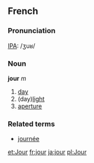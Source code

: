 == French ==
===Pronunciation===
[[w:IPA|IPA]]: /ʒuʁ/

=== Noun ===
'''jour''' ''m''

# [[day]]
# (day)[[light]]
# [[aperture]]

===Related terms===
*[[journée]]

[[et:Jour]]
[[fr:jour]]
[[ja:jour]]
[[pl:Jour]]